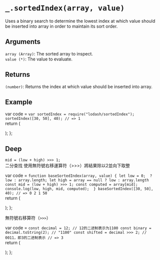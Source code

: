 # `_.sortedIndex(array, value)`

Uses a binary search to determine the lowest index at which value should be inserted into array in order to maintain its sort order.

## Arguments
`array (Array)`: The sorted array to inspect.  
`value (*)`: The value to evaluate.

## Returns
`(number)`: Returns the index at which value should be inserted into array.

## Example


var code =  `var sortedIndex = require("lodash/sortedIndex");
sortedIndex([30, 50], 40);
// => 1
`   
  return (
    <div>
      <Embed source={code} />
    </div>
  );
};

<Demo/>

## Deep

`mid = (low + high) >>> 1;`   
二分查找 使用無符號右移運算符（>>>）將結果除以2並向下取整

var code =  `function baseSortedIndex(array, value) {
let low = 0;  ? low : array.length;
let high = array == null ? low : array.length
const mid = (low + high) >>> 1;
const computed = array[mid];
console.log(low, high, mid, computed); 
}
baseSortedIndex([30, 50], 40);
// => 0 2 1 50
`   
  return (
    <div>
      <Embed source={code} />
    </div>
  );
};

<DeepDemo/>

無符號右移算符（`>>>`）

var code =  `const decimal = 12; // 12的二进制表示为1100
const binary = decimal.toString(2); // "1100"
const shifted = decimal >>> 2; // 0011，即3的二进制表示
// => 3
`   
  return (
    <div>
      <Embed source={code} />
    </div>
  );
};

<Deep2Demo/>


